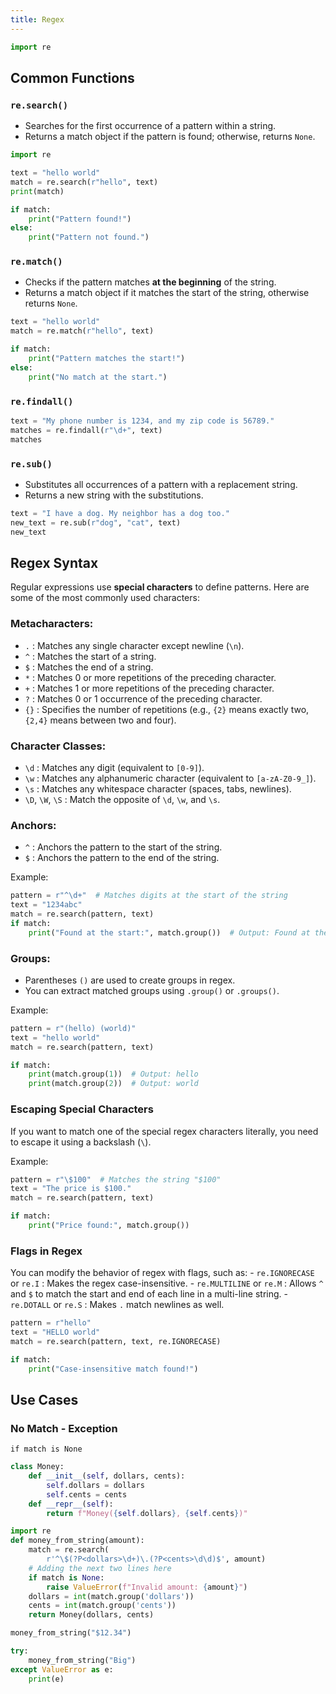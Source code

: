 ```yaml
---
title: Regex
---
```


```python
import re
```

## Common Functions 

### `re.search()`

- Searches for the first occurrence of a pattern within a string.
- Returns a match object if the pattern is found; otherwise, returns `None`.

```python
import re

text = "hello world"
match = re.search(r"hello", text)
print(match)

if match:
    print("Pattern found!")
else:
    print("Pattern not found.")
```

### `re.match()`

- Checks if the pattern matches **at the beginning** of the string.
- Returns a match object if it matches the start of the string, otherwise returns `None`.


```python
text = "hello world"
match = re.match(r"hello", text)

if match:
    print("Pattern matches the start!")
else:
    print("No match at the start.")
```

### `re.findall()`


```python
text = "My phone number is 1234, and my zip code is 56789."
matches = re.findall(r"\d+", text)
matches
```

### `re.sub()`

- Substitutes all occurrences of a pattern with a replacement string.
- Returns a new string with the substitutions.


```python
text = "I have a dog. My neighbor has a dog too."
new_text = re.sub(r"dog", "cat", text)
new_text
```

## Regex Syntax

Regular expressions use **special characters** to define patterns. Here are some of the most commonly used characters:

### Metacharacters:

- `.` : Matches any single character except newline (`\n`).
- `^` : Matches the start of a string.
- `$` : Matches the end of a string.
- `*` : Matches 0 or more repetitions of the preceding character.
- `+` : Matches 1 or more repetitions of the preceding character.
- `?` : Matches 0 or 1 occurrence of the preceding character.
- `{}` : Specifies the number of repetitions (e.g., `{2}` means exactly two, `{2,4}` means between two and four).


### Character Classes:

- `\d` : Matches any digit (equivalent to `[0-9]`).
- `\w` : Matches any alphanumeric character (equivalent to `[a-zA-Z0-9_]`).
- `\s` : Matches any whitespace character (spaces, tabs, newlines).
- `\D`, `\W`, `\S` : Match the opposite of `\d`, `\w`, and `\s`.


### Anchors:

- `^` : Anchors the pattern to the start of the string.
- `$` : Anchors the pattern to the end of the string.

Example:
```python
pattern = r"^\d+"  # Matches digits at the start of the string
text = "1234abc"
match = re.search(pattern, text)
if match:
    print("Found at the start:", match.group())  # Output: Found at the start: 1234
```

### Groups:

- Parentheses `()` are used to create groups in regex.
- You can extract matched groups using `.group()` or `.groups()`.

Example:

```python
pattern = r"(hello) (world)"
text = "hello world"
match = re.search(pattern, text)

if match:
    print(match.group(1))  # Output: hello
    print(match.group(2))  # Output: world
```

### Escaping Special Characters

If you want to match one of the special regex characters literally, you need to escape it using a backslash (`\`).

Example:

```python
pattern = r"\$100"  # Matches the string "$100"
text = "The price is $100."
match = re.search(pattern, text)

if match:
    print("Price found:", match.group()) 
```

### Flags in Regex

You can modify the behavior of regex with flags, such as:
- `re.IGNORECASE` or `re.I` : Makes the regex case-insensitive.
- `re.MULTILINE` or `re.M` : Allows `^` and `$` to match the start and end of each line in a multi-line string.
- `re.DOTALL` or `re.S` : Makes `.` match newlines as well.


```python
pattern = r"hello"
text = "HELLO world"
match = re.search(pattern, text, re.IGNORECASE)

if match:
    print("Case-insensitive match found!") 
```


## Use Cases

### No Match - Exception

`if match is None`

```python
class Money:
    def __init__(self, dollars, cents):
        self.dollars = dollars
        self.cents = cents
    def __repr__(self):
        return f"Money({self.dollars}, {self.cents})"
```

```python
import re
def money_from_string(amount):
    match = re.search(
        r'^\$(?P<dollars>\d+)\.(?P<cents>\d\d)$', amount)
    # Adding the next two lines here
    if match is None:
        raise ValueError(f"Invalid amount: {amount}")
    dollars = int(match.group('dollars'))
    cents = int(match.group('cents'))
    return Money(dollars, cents)
```

```python
money_from_string("$12.34")
```

```python
try:
    money_from_string("Big")
except ValueError as e:
    print(e)
```